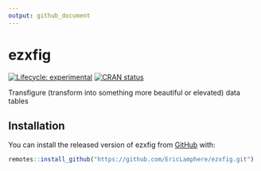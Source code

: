 ```yaml
---
output: github_document
---
```


<!-- README.md is generated from README.Rmd. Please edit that file -->

# ezxfig

<!-- badges: start -->
[![Lifecycle: experimental](https://img.shields.io/badge/lifecycle-experimental-orange.svg)](https://lifecycle.r-lib.org/articles/stages.html#experimental)
[![CRAN status](https://www.r-pkg.org/badges/version/ezxfig)](https://CRAN.R-project.org/package=ezxfig)
<!-- badges: end -->

Transfigure (transform into something more beautiful or elevated) data tables

## Installation

You can install the released version of ezxfig from [GitHub](https://github.com/EricLamphere/ezxfig) with:

``` r
remotes::install_github("https://github.com/EricLamphere/ezxfig.git")
```
